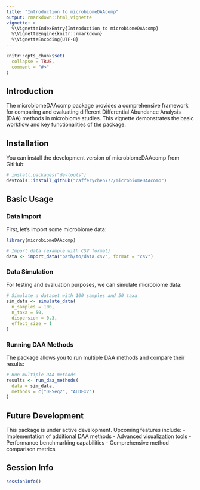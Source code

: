 ```yaml
---
title: "Introduction to microbiomeDAAcomp"
output: rmarkdown::html_vignette
vignette: >
  %\VignetteIndexEntry{Introduction to microbiomeDAAcomp}
  %\VignetteEngine{knitr::rmarkdown}
  %\VignetteEncoding{UTF-8}
---
```


```r
knitr::opts_chunk$set(
  collapse = TRUE,
  comment = "#>"
)
```

## Introduction

The microbiomeDAAcomp package provides a comprehensive framework for comparing and evaluating different Differential Abundance Analysis (DAA) methods in microbiome studies. This vignette demonstrates the basic workflow and key functionalities of the package.

## Installation

You can install the development version of microbiomeDAAcomp from GitHub:

```r
# install.packages("devtools")
devtools::install_github("cafferychen777/microbiomeDAAcomp")
```

## Basic Usage

### Data Import

First, let's import some microbiome data:

```r
library(microbiomeDAAcomp)

# Import data (example with CSV format)
data <- import_data("path/to/data.csv", format = "csv")
```

### Data Simulation

For testing and evaluation purposes, we can simulate microbiome data:

```r
# Simulate a dataset with 100 samples and 50 taxa
sim_data <- simulate_data(
  n_samples = 100,
  n_taxa = 50,
  dispersion = 0.3,
  effect_size = 1
)
```

### Running DAA Methods

The package allows you to run multiple DAA methods and compare their results:

```r
# Run multiple DAA methods
results <- run_daa_methods(
  data = sim_data,
  methods = c("DESeq2", "ALDEx2")
)
```

## Future Development

This package is under active development. Upcoming features include:
- Implementation of additional DAA methods
- Advanced visualization tools
- Performance benchmarking capabilities
- Comprehensive method comparison metrics

## Session Info

```r
sessionInfo()
```
